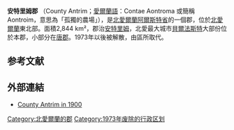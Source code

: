{{Infobox settlement
| name                            = County Antrim
| other_name                      = {{Pad top italic|Contae Aontroma<br />Coontie Antrìm/Countie Antrim}}
| image_shield                    =
| shield_size                     = 140px
| nickname                        = The Glens County
| motto                           = 拉丁語：Per angusta ad augusta
| image_map                       = Contae Aonroma.png
| area_total_km2                  = 3046
| area_rank                       = 9
| seat_type                       = 郡治
| seat                            = [[安特里姆|安特里姆]]
| population                      = 618108
| population_rank                 = 2
| population_as_of                = est. 2011
|subdivision_type       = 國家
|subdivision_name       =英國
|subdivision_type1      = 地區
|subdivision_name1      = [[北愛爾蘭|北愛爾蘭]]
|subdivision_type2      = 省
|subdivision_name2      = [[阿尔斯特省|阿尔斯特省]]
| unit_pref                       = Imperial
| elevation_max_m                 = 551
| elevation_max_point             = Trostan
|timezone                = [[格林尼治標準時間|GMT]]
|utc_offset              = ±0
|timezone_DST            = [[英国夏令时|BST]]
|utc_offset_DST          = +1
| website                         = [https://discovernorthernireland.com/about-northern-ireland/counties/co-antrim/county-antrim/ Discover Northern Ireland / Antrim]
| postal_code_type        =郵區
| postal_code             =BT
| established_date                = c. 1400
| footnotes                       = 
}}
'''安特里姆郡''' （County Antrim；[[愛爾蘭語|愛爾蘭語]]：Contae Aontroma 或簡稱 Aontroim，意思為「孤獨的農場」），是[[北愛爾蘭|北愛爾蘭]][[阿爾斯特省|阿爾斯特省]]的一個郡，位於[[北愛爾蘭|北愛爾蘭]]東北部。面積2,844 km²，郡治[[安特里姆|安特里姆]]，北愛最大城市[[貝爾法斯特|貝爾法斯特]]大部份位於本郡，小部分在[[唐郡|唐郡]]。1973年以後被解散，由區所取代。

==参考文献==
{{reflist}}

== 外部連結 ==
* [http://www.libraryireland.com/Atlas/Antrim.php/ County Antrim in 1900] {{Wayback|url=http://www.libraryireland.com/Atlas/Antrim.php/ |date=20090222004528 }}

[[Category:北愛爾蘭的郡|Category:北愛爾蘭的郡]]
[[Category:1973年废除的行政区划|Category:1973年废除的行政区划]]